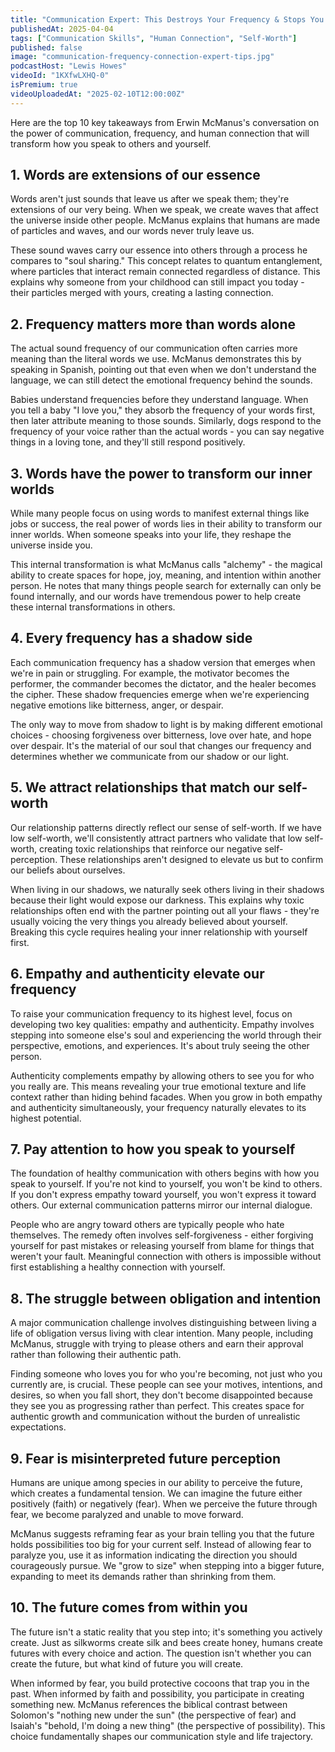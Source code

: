 ```yaml
---
title: "Communication Expert: This Destroys Your Frequency & Stops You From Connecting With Others!"
publishedAt: 2025-04-04
tags: ["Communication Skills", "Human Connection", "Self-Worth"]
published: false
image: "communication-frequency-connection-expert-tips.jpg"
podcastHost: "Lewis Howes"
videoId: "1KXfwLXHQ-0"
isPremium: true
videoUploadedAt: "2025-02-10T12:00:00Z"
---
```



<PodcastSummaryPageLayout frontmatter={frontmatter}>

Here are the top 10 key takeaways from Erwin McManus's conversation on the power of communication, frequency, and human connection that will transform how you speak to others and yourself.

## 1. Words are extensions of our essence

Words aren't just sounds that leave us after we speak them; they're extensions of our very being. When we speak, we create waves that affect the universe inside other people. McManus explains that humans are made of particles and waves, and our words never truly leave us.

These sound waves carry our essence into others through a process he compares to "soul sharing." This concept relates to quantum entanglement, where particles that interact remain connected regardless of distance. This explains why someone from your childhood can still impact you today - their particles merged with yours, creating a lasting connection.

## 2. Frequency matters more than words alone

The actual sound frequency of our communication often carries more meaning than the literal words we use. McManus demonstrates this by speaking in Spanish, pointing out that even when we don't understand the language, we can still detect the emotional frequency behind the sounds.

Babies understand frequencies before they understand language. When you tell a baby "I love you," they absorb the frequency of your words first, then later attribute meaning to those sounds. Similarly, dogs respond to the frequency of your voice rather than the actual words - you can say negative things in a loving tone, and they'll still respond positively.

## 3. Words have the power to transform our inner worlds

While many people focus on using words to manifest external things like jobs or success, the real power of words lies in their ability to transform our inner worlds. When someone speaks into your life, they reshape the universe inside you.

This internal transformation is what McManus calls "alchemy" - the magical ability to create spaces for hope, joy, meaning, and intention within another person. He notes that many things people search for externally can only be found internally, and our words have tremendous power to help create these internal transformations in others.

## 4. Every frequency has a shadow side

Each communication frequency has a shadow version that emerges when we're in pain or struggling. For example, the motivator becomes the performer, the commander becomes the dictator, and the healer becomes the cipher. These shadow frequencies emerge when we're experiencing negative emotions like bitterness, anger, or despair.

The only way to move from shadow to light is by making different emotional choices - choosing forgiveness over bitterness, love over hate, and hope over despair. It's the material of our soul that changes our frequency and determines whether we communicate from our shadow or our light.

## 5. We attract relationships that match our self-worth

Our relationship patterns directly reflect our sense of self-worth. If we have low self-worth, we'll consistently attract partners who validate that low self-worth, creating toxic relationships that reinforce our negative self-perception. These relationships aren't designed to elevate us but to confirm our beliefs about ourselves.

When living in our shadows, we naturally seek others living in their shadows because their light would expose our darkness. This explains why toxic relationships often end with the partner pointing out all your flaws - they're usually voicing the very things you already believed about yourself. Breaking this cycle requires healing your inner relationship with yourself first.

## 6. Empathy and authenticity elevate our frequency

To raise your communication frequency to its highest level, focus on developing two key qualities: empathy and authenticity. Empathy involves stepping into someone else's soul and experiencing the world through their perspective, emotions, and experiences. It's about truly seeing the other person.

Authenticity complements empathy by allowing others to see you for who you really are. This means revealing your true emotional texture and life context rather than hiding behind facades. When you grow in both empathy and authenticity simultaneously, your frequency naturally elevates to its highest potential.

## 7. Pay attention to how you speak to yourself

The foundation of healthy communication with others begins with how you speak to yourself. If you're not kind to yourself, you won't be kind to others. If you don't express empathy toward yourself, you won't express it toward others. Our external communication patterns mirror our internal dialogue.

People who are angry toward others are typically people who hate themselves. The remedy often involves self-forgiveness - either forgiving yourself for past mistakes or releasing yourself from blame for things that weren't your fault. Meaningful connection with others is impossible without first establishing a healthy connection with yourself.

## 8. The struggle between obligation and intention

A major communication challenge involves distinguishing between living a life of obligation versus living with clear intention. Many people, including McManus, struggle with trying to please others and earn their approval rather than following their authentic path.

Finding someone who loves you for who you're becoming, not just who you currently are, is crucial. These people can see your motives, intentions, and desires, so when you fall short, they don't become disappointed because they see you as progressing rather than perfect. This creates space for authentic growth and communication without the burden of unrealistic expectations.

## 9. Fear is misinterpreted future perception

Humans are unique among species in our ability to perceive the future, which creates a fundamental tension. We can imagine the future either positively (faith) or negatively (fear). When we perceive the future through fear, we become paralyzed and unable to move forward.

McManus suggests reframing fear as your brain telling you that the future holds possibilities too big for your current self. Instead of allowing fear to paralyze you, use it as information indicating the direction you should courageously pursue. We "grow to size" when stepping into a bigger future, expanding to meet its demands rather than shrinking from them.

## 10. The future comes from within you

The future isn't a static reality that you step into; it's something you actively create. Just as silkworms create silk and bees create honey, humans create futures with every choice and action. The question isn't whether you can create the future, but what kind of future you will create.

When informed by fear, you build protective cocoons that trap you in the past. When informed by faith and possibility, you participate in creating something new. McManus references the biblical contrast between Solomon's "nothing new under the sun" (the perspective of fear) and Isaiah's "behold, I'm doing a new thing" (the perspective of possibility). This choice fundamentally shapes our communication style and life trajectory.

</PodcastSummaryPageLayout>
